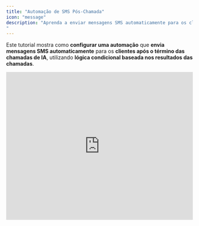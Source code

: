 ```yaml
---
title: "Automação de SMS Pós-Chamada"
icon: "message"
description: "Aprenda a enviar mensagens SMS automaticamente para os clientes após o término das chamadas de IA
"
---
```


Este tutorial mostra como **configurar uma automação** que **envia mensagens SMS automaticamente** para os **clientes após o término das chamadas de IA**, utilizando **lógica condicional baseada nos resultados das chamadas**.

<iframe width="100%" height="400" src="https://www.youtube.com/embed/iWvHffgwEkk?si=9Ic3VHwV-QeL5YER" title="Tutorial: How to send an SMS after AI phone call ends" frameBorder="0" allow="accelerometer; autoplay; clipboard-write; encrypted-media; gyroscope; picture-in-picture" allowFullScreen />

## O que você vai aprender

- Configurar **gatilhos de automação via webhook pós-chamada**
- Criar **lógica condicional** com base no **sucesso da chamada**
- Mapear **dados da chamada** para o conteúdo do SMS
- **Testar automações pós-chamada** com chamadas reais
- Aplicar **boas práticas** para mensagens de acompanhamento via SMS

---

## Pré-requisitos

- **Assistente de IA configurado** com variáveis pós-chamada
- **Número de telefone habilitado para SMS** na sua plataforma
- **Compreensão básica** de fluxos de automação
- **Acesso à funcionalidade de testes de chamadas**

---

## Etapa 1: Criar fluxo de automação pós-chamada

Começaremos criando uma **automação que é acionada quando uma chamada telefônica termina**.

<video autoPlay muted loop playsinline src="/resources/tutorials/post-call-sms/01-create-new-flow.mp4" />

1. Navegue até **Automation Platform**
2. Crie um **novo fluxo do zero**
3. Na seção de gatilhos (**Triggers**), pesquise pela sua **plataforma de chamadas**
4. Selecione o gatilho **Phone Call Ended**

Esse gatilho é acionado sempre que **qualquer chamada para o assistente selecionado for concluída**.

## Etapa 2: Configurar o assistente e o webhook

<video autoPlay muted loop playsinline src="/resources/tutorials/post-call-sms/03-select-assistant.mp4" />

1. **Selecione o assistente que você deseja automatizar:**
   - Cada assistente pode ter **apenas uma automação** com o gatilho **Phone Call Ended**
   - Todas as chamadas para esse assistente **passarão por essa automação**
2. Clique em **Test Trigger** para gerar o **webhook**
   - Isso cria uma **URL de webhook em segundo plano**, que é **salva automaticamente nas configurações do assistente**

## Etapa 3: Verificar configuração do webhook

<video autoPlay muted loop playsinline src="/resources/tutorials/post-call-sms/05-check-assistant-webhook.mp4" />

1. Abra uma **nova aba** e acesse o seu **assistente**
2. Vá até a **terceira guia: Post-call Actions**
3. Verifique se a **URL do webhook** foi adicionada automaticamente

<Frame>
  ![Webhook configuration settings](/resources/tutorials/post-call-sms/06-webhook-settings.png)
</Frame>

4. Revise as configurações do webhook:
   - **Enabled:** o webhook será acionado após as chamadas
   - **Completed calls only:** apenas chamadas bem-sucedidas acionam a automação
   - **All calls:** altere para **No** se quiser incluir **todas as chamadas (incluindo as que falharam)**

<Frame>
  ![Post-call variables configuration](/resources/tutorials/post-call-sms/07-post-call-variables.png)
</Frame>

5. Revise as variáveis pós-chamada:
   - **status:** valor **booleano (true/false)** que indica se o **objetivo da chamada foi alcançado**
   - **summary:** **resumo em texto** da conversa da chamada

   Essas variáveis são **extraídas pela IA após cada chamada**

## Etapa 4: Gerar dados de chamada de teste

Para **configurar corretamente a automação**, precisamos de **dados reais de chamada**.\
Faremos uma **chamada de teste** para **gerar as variáveis pós-chamada**.

<Frame>
  ![Setting test values for call variables](/resources/tutorials/post-call-sms/08-set-test-values.png)
</Frame>

1. Defina **valores reais** nas variáveis de chamada do seu assistente:
   - Insira seu **nome** e **e-mail** para gerar dados de teste realistas
   - Esses serão os **valores padrão** usados ao testar diretamente pelo assistente

<video autoPlay muted loop playsinline src="/resources/tutorials/post-call-sms/09-make-test-call.mp4" />

2. Faça uma **chamada de teste** para gerar os dados do webhook:
   - Clique em **Speak to Assistant → Phone Call**
   - **Atenda** quando seu assistente ligar para você
   - **Responda positivamente** para garantir que a variável **status** seja definida como **true**
   - **Conclua o objetivo da chamada** durante a conversa
   - **Encerre a chamada naturalmente**

<Note>
  Em uma situação real, o **assistente usará os dados atribuídos ao lead**.\
  Para testes, ele utiliza os **valores padrão** que você acabou de definir.
</Note>

<video autoPlay muted loop playsinline src="/resources/tutorials/post-call-sms/10-check-call-results.mp4" />

3. Verifique os resultados da chamada e a extração das variáveis:
   - Vá até a sua **lista de chamadas** e encontre a **chamada mais recente**
   - Clique na chamada para **visualizar os detalhes**
   - Confirme que a variável **status** está definida como **true** (objetivo da chamada alcançado)
   - Revise o **resumo extraído**, que contém o **resumo da chamada gerado pela IA**

   Essas variáveis são extraídas após cada chamada com base em:
   - **Transcrição da chamada**
   - **Descrições das variáveis**
   - **Tipos de variáveis** (Boolean para _status_)
   - **Contexto do prompt do sistema**

<Note>
  As **variáveis após a chamada** estão sendo **extraídas**.\
  Você pode **atualizar a página após cerca de um minuto** e então verá as **variáveis extraídas**.
</Note>

## Etapa 5: Configurar a automação com os dados da chamada

<video autoPlay muted loop playsinline src="/resources/tutorials/post-call-sms/11-received-call-data.mp4" />

1. Retorne à aba da sua **automação**
2. Verifique se você **recebeu os dados da chamada** a partir do **gatilho de teste**
   - Você deve ver os **dados do webhook**, pois clicou em **Test Trigger** e, em seguida, **realizou a chamada**.\
     A automação **recebeu a solicitação após o término da chamada**, quando as **variáveis foram extraídas**.
3. Método alternativo — reenviar dados do webhook de chamadas existentes:

<video autoPlay muted loop playsinline src="/resources/tutorials/post-call-sms/12-resend-webhook.mp4" />

- Se você precisar testar com **dados de chamadas diferentes**, pode **reutilizar qualquer chamada existente**:
  - Clique em **Test Trigger** novamente na sua automação
  - Vá até uma **chamada concluída** na sua plataforma
  - Clique em **Resend Webhook** para enviar os **dados dessa chamada** para a automação
  - Retorne à aba da **automação** para visualizar os **dados atualizados**

### **Adicionando novas variáveis pós-chamada**

<Note>
  Se você precisar **adicionar uma nova variável pós-chamada** depois de criar a automação, siga este processo para **atualizar sua automação com os novos dados da variável**.
</Note>

<video autoPlay muted loop playsinline src="/resources/tutorials/post-call-sms/add-variable.mp4" />

1. **Defina a nova variável no seu assistente:**
   - Vá para as configurações do **assistente** → guia **Post-call Actions**
   - Adicione a **nova variável pós-chamada** (nome, tipo, descrição)
   - **Salve** o assistente

   **Atualize a automação com os novos dados da variável:**
   - Retorne à sua **automação**
   - Clique em **Test Trigger** para preparar a captura dos novos dados de webhook
   - **Reavalie** uma chamada existente

<video autoPlay muted loop playsinline src="/resources/tutorials/post-call-sms/re-evaluate.mp4" />

- Vá até **qualquer chamada concluída** para este assistente
- Clique em **Re-evaluate** para extrair a nova variável dessa chamada
- Aguarde o **processamento** ser concluído

**Envie os dados atualizados para a automação:**

- Clique em **Resend Webhook** na mesma chamada
- Retorne à aba da **automação**
- Verifique se a **nova variável** agora está disponível nos dados da automação

<Tip>
  Esse recurso de **reenviar webhook** é útil para **testar diferentes cenários** sem precisar **fazer novas chamadas todas as vezes**.
</Tip>

## Etapa 6: Adicionar lógica condicional para SMS baseado em objetivo

Queremos **enviar o SMS apenas quando o objetivo da chamada for alcançado**, portanto, precisamos adicionar um **branch de decisão** na automação.

<video autoPlay muted loop playsinline src="/resources/tutorials/post-call-sms/13-add-branch.mp4" />

1. Clique no ícone **“+”** para adicionar uma nova etapa
2. Pesquise por **Branch** nas opções de **Control Flow**
3. Selecione o componente **Branch**

<video autoPlay muted loop playsinline src="/resources/tutorials/post-call-sms/14-configure-branch-condition.mp4" />

4. Configure a condição do branch:
   - Uma **barra lateral** será exibida para configurar a condição
   - Pesquise pela variável **status** nos dados da chamada
   - Selecione a variável **status**
   - Escolha **Boolean is true** como tipo de condição
   - Isso criará dois caminhos: **True (à esquerda)** e **False (à direita)**

<Note>
  A variável **status** é do tipo **Boolean (true/false)**.\
  Após cada chamada, essa variável será **extraída automaticamente** e terá o valor **true** se o **objetivo da chamada foi alcançado**, caso contrário será **false**.\
  O branch executará o caminho **“True”** quando o objetivo for alcançado e o caminho **“False”** quando não for.
</Note>

**Compreendendo a lógica:**

- **Caminho True (esquerda):** ações para chamadas bem-sucedidas (objetivo alcançado)
- **Caminho False (direita):** ações para chamadas sem sucesso (objetivo não alcançado)

## Etapa 7: Configurar ação de SMS para chamadas bem-sucedidas

Agora vamos adicionar a **ação de envio de SMS** que será acionada quando o **objetivo da chamada for alcançado**.

<video autoPlay muted loop playsinline src="/resources/tutorials/post-call-sms/15-add-sms-action.mp4" />

1. No ramo **“True”** (chamadas bem-sucedidas), clique no ícone **“+”**
2. Pesquise pela sua **plataforma de chamadas**
3. Selecione **Send SMS to Customer**

<video autoPlay muted loop playsinline src="/resources/tutorials/post-call-sms/16-select-phone-number.mp4" />

4. Selecione um **número habilitado para SMS** na sua plataforma:
   - Escolha um **número existente** que você já tenha configurado na plataforma
   - Esse número será o **remetente das suas mensagens SMS**
   - Certifique-se de que o **número possui capacidade de envio de SMS habilitada**

## Etapa 8: Mapear o conteúdo e o destinatário do SMS

Agora vamos configurar **quem receberá o SMS** e **qual mensagem será enviada**.

<video autoPlay muted loop playsinline src="/resources/tutorials/post-call-sms/17-map-customer-phone.mp4" />

1. **Configure o destinatário do SMS:**
   - Clique no campo **"Customer Phone"**
   - Uma barra lateral será aberta exibindo os dados disponíveis da chamada
   - Pesquise pela variável que contém o número de telefone
   - Selecione o número de telefone dos dados da chamada
   - Clique em **"Insert"** para mapear o campo

<video autoPlay muted loop playsinline src="/resources/tutorials/post-call-sms/18-configure-sms-content.mp4" />

2. **Configure o conteúdo da mensagem SMS:**
   - Vá até o campo de mensagem de texto
   - Use a variável **summary** para personalizar o conteúdo
   - A variável **summary** é o dado pós-chamada que contém o resumo gerado pela IA
   - Você pode escrever um texto personalizado junto com o resumo dinâmico
   - Exemplo: `"Obrigado pelo seu tempo! Aqui está um resumo da nossa ligação: summary"`

<Note>
  - A variável **summary** é preenchida automaticamente após cada chamada com base na conversa e será única para cada interação com o cliente
</Note>

<video autoPlay muted loop playsinline src="/resources/tutorials/post-call-sms/19-test-sms-action.mp4" />

3. **Teste a ação de SMS:**
   - Clique em **"Test Step"** para enviar um SMS de teste usando os dados da chamada
   - Verifique o sucesso do envio nos resultados do teste
   - Confira no seu celular se o SMS foi recebido
   - Confirme se o conteúdo da mensagem inclui o resumo da chamada

## Etapa 9: Números de telefone dos EUA – Integração com Twilio

<Note>
  Importante para números de telefone dos EUA: se suas mensagens SMS precisarem ser enviadas para números dos Estados Unidos, será necessário usar o **Twilio** em vez do recurso de SMS da plataforma de chamadas da IA. Isso exige a **verificação A2P** para estar em conformidade com as regulamentações dos EUA.
</Note>

### **Configurando o Twilio para SMS nos EUA**

Se você precisar enviar SMS para números dos Estados Unidos, siga estas etapas:

- Adquira um número de telefone no **Twilio** com capacidade para SMS
- Conclua o processo de **verificação A2P** na sua conta Twilio
- Substitua a ação de SMS na sua automação:

<video autoPlay muted loop playsinline src="/resources/tutorials/post-call-sms/search-twilio.mp4" />

- Pesquise por **"Twilio"** na busca de ações
- Selecione **"Send SMS"** nas opções do Twilio

<video autoPlay muted loop playsinline src="/resources/tutorials/post-call-sms/twilio-new-connection.mp4" />

- Crie uma nova conexão quando for solicitado
- Preencha o **Account SID** e o **Auth Token** disponíveis no seu painel do Twilio
- Salve a conexão

**Configure o SMS do Twilio:**

- Selecione o seu número de telefone do **Twilio**
- Mapeie o número de telefone do cliente (mesmo processo descrito acima)
- Configure o corpo da mensagem (mesmo processo usado na nossa plataforma)
- Teste a etapa para verificar a entrega

<Warning>
  As regulamentações de SMS dos EUA exigem a **verificação A2P** para o envio de mensagens comerciais. O uso de números não verificados pode resultar no **bloqueio das mensagens** ou **suspensão da conta**.
</Warning>

## Etapa 10: Publicar e ativar a automação

<Frame>
  ![Publishing the automation](/resources/tutorials/post-call-sms/20-publish-automation.png)
</Frame>

1. **Publicar e ativar a automação:**
   - Clique em **"Publish"** para ativar sua automação
   - Sua automação de SMS pós-chamada está ativa e pronta

   **O que acontece agora:**
   - Após cada chamada com o assistente selecionado
   - Se o objetivo foi alcançado (**status = true**)
   - O cliente receberá automaticamente um SMS com o resumo da chamada

   **Monitore o desempenho da automação:**
   - Clique em **"Runs"** para ver o histórico de execuções
   - Verifique a entrega de SMS para chamadas bem-sucedidas
   - Acompanhe execuções com falha
   - Rastreie quais chamadas dispararam SMS e quais não

<Tip>
  - A partir de agora, após cada chamada com o objetivo alcançado, o cliente receberá um **SMS automaticamente**.
  - Isso melhora a **consistência no acompanhamento** e aumenta o **engajamento do cliente**.
</Tip>

### Rastreamento de Entrega de SMS

**Monitore a eficácia da sua automação de SMS:**

- **Taxas de entrega:** acompanhe o sucesso do envio dos SMS
- **Taxas de resposta:** monitore o engajamento dos clientes
- **Gerenciamento de opt-out:** respeite as preferências dos clientes

### **Melhores Práticas**

### **Conteúdo da Mensagem**

- Mantenha as mensagens curtas e de valor
- Personalize com dados da chamada quando relevante
- Inclua próximos passos claros ou informações de contato

### Considerações de Tempo

- Envie imediatamente após chamadas bem-sucedidas para melhor engajamento
- Considere os fusos horários da sua base de clientes
- Evite mensagens tarde da noite, a menos que seja apropriado para o seu negócio

### Resolução de Problemas

### Problemas Comuns

**SMS não está sendo enviado:**

- Verifique se o número possui capacidade para SMS
- Confirme se o número do cliente está no formato correto (**\+1234567890**)
- Certifique-se de que a ação de SMS está no ramo correto da automação

**Automação não está disparando:**

- Verifique se o **webhook** está habilitado nas configurações do assistente
- Confirme que a automação está **publicada e ativa**
- Certifique-se de que as chamadas estão sendo concluídas com sucesso

**Conteúdo incorreto da mensagem:**

- Verifique o mapeamento das variáveis no conteúdo do SMS
- Confirme que as variáveis pós-chamada estão sendo extraídas corretamente
- Teste com diferentes cenários de chamada

### Próximos Passos

Quando sua automação básica de SMS estiver funcionando:

- Adicione automação de **e-mail** para acompanhamento adicional
- Crie mensagens diferentes para resultados distintos de chamadas
- Integre com sistemas **CRM** para registrar comunicações
- Configure **análises avançadas** para acompanhar o engajamento
- Faça **testes A/B** com diferentes modelos de mensagens para resultados otimizados

Seus clientes agora receberão **mensagens SMS personalizadas** após chamadas bem-sucedidas, aumentando o **engajamento** e garantindo **consistência no acompanhamento**!